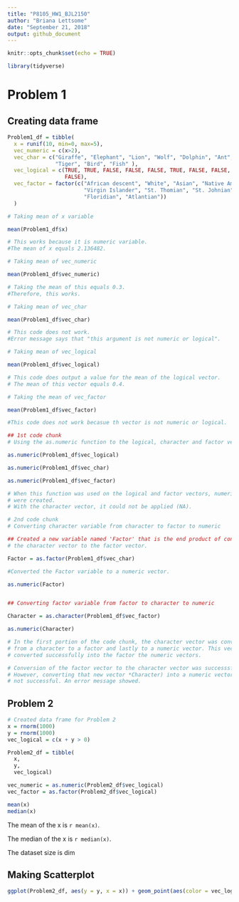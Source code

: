 ```yaml
---
title: "P8105_HW1_BJL2150"
author: "Briana Lettsome"
date: "September 21, 2018"
output: github_document
---
```


```r
knitr::opts_chunk$set(echo = TRUE)

library(tidyverse)
```


# Problem 1


## Creating data frame

```r
Problem1_df = tibble(
  x = runif(10, min=0, max=5), 
  vec_numeric = c(x>2),
  vec_char = c("Giraffe", "Elephant", "Lion", "Wolf", "Dolphin", "Ant", "Dog", 
               "Tiger", "Bird", "Fish" ),
  vec_logical = c(TRUE, TRUE, FALSE, FALSE, FALSE, TRUE, FALSE, FALSE, TRUE, 
                  FALSE),
  vec_factor = factor(c("African descent", "White", "Asian", "Native American", 
                        "Virgin Islander", "St. Thomian", "St. Johnian", "Crucian", 
                        "Floridian", "Atlantian"))
  )
```
 
```r
# Taking mean of x variable

mean(Problem1_df$x)

# This works because it is numeric variable. 
#The mean of x equals 2.136482.
```

```r
# Taking mean of vec_numeric

mean(Problem1_df$vec_numeric)

# Taking the mean of this equals 0.3. 
#Therefore, this works.
```

```r
# Taking mean of vec_char

mean(Problem1_df$vec_char)

# This code does not work. 
#Error message says that "this argument is not numeric or logical".
```

```r
# Taking mean of vec_logical

mean(Problem1_df$vec_logical)

# This code does output a value for the mean of the logical vector.
# The mean of this vector equals 0.4.
```

```r
# Taking the mean of vec_factor

mean(Problem1_df$vec_factor)

#This code does not work becasue th vector is not numeric or logical.
```

```r
## 1st code chunk
# Using the as.numeric function to the logical, character and factor vectors.

as.numeric(Problem1_df$vec_logical)

as.numeric(Problem1_df$vec_char)

as.numeric(Problem1_df$vec_factor)

# When this function was used on the logical and factor vectors, numeric values
# were created.
# With the character vector, it could not be applied (NA).

```

```r
# 2nd code chunk
# Converting character variable from character to factor to numeric

## Created a new variable named 'Factor' that is the end product of converting
# the character vector to the factor vector.

Factor = as.factor(Problem1_df$vec_char)

#Converted the Factor variable to a numeric vector.

as.numeric(Factor)


## Converting factor variable from factor to character to numeric

Character = as.character(Problem1_df$vec_factor)

as.numeric(Character)

# In the first portion of the code chunk, the character vector was converted
# from a character to a factor and lastly to a numeric vector. This vector was
# converted successfully into the factor the numeric vectors. 

# Conversion of the factor vector to the character vector was successsful. 
# However, converting that new vector *Character) into a numeric vector was
# not successful. An error message showed.
```

## Problem 2
```r
# Created data frame for Problem 2
x = rnorm(1000)
y = rnorm(1000)
vec_logical = c(x + y > 0)

Problem2_df = tibble(
  x,
  y,
  vec_logical)

vec_numeric = as.numeric(Problem2_df$vec_logical)
vec_factor = as.factor(Problem2_df$vec_logical)

mean(x)
median(x)
```
The mean of the x is `r mean(x)`.

The median of the x is `r median(x)`.

The dataset size is dim

## Making Scatterplot
```r
ggplot(Problem2_df, aes(y = y, x = x)) + geom_point(aes(color = vec_logical))
```
